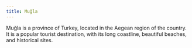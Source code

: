 ```yaml
---
title: Muğla
---
```


Muğla is a province of Turkey, located in the Aegean region of the country. It is a popular tourist destination, with its long coastline, beautiful beaches, and historical sites.
